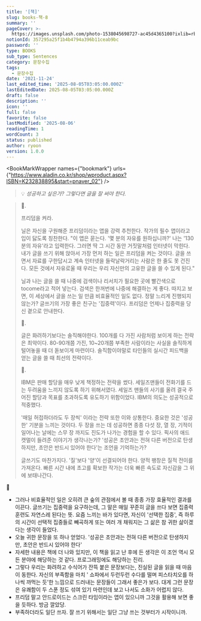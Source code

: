 ```yaml
---
title: '[책]'
slug: books-책-8
summary: ''
pageCover: >-
  https://images.unsplash.com/photo-1538045698727-ac45d4365100?ixlib=rb-4.0.3&q=85&fm=jpg&crop=entropy&cs=srgb
notionId: 357295a25f1b4b4794a396b11ceab9bc
password: ''
type: BOOKS
sub_type: Sentences
category: 문장수집
tags:
  - 문장수집
date: '2021-11-24'
last_edited_time: '2025-08-05T03:05:00.000Z'
lastEditedDate: 2025-08-05T03:05:00.000Z
draft: false
description: ''
icon: ''
full: false
favorite: false
lastModified: '2025-08-06'
readingTime: 1
wordCount: 3
status: published
author: ryoon
version: 1.0.0
---
```


<BookMarkWrapper names={"bookmark"} urls={"https://www.aladin.co.kr/shop/wproduct.aspx?ISBN=K232838895&start=pnaver_02"} />


> 💡 _성공하고 싶은가? 그렇다면 글을 잘 써야 한다._

> 🍋.
>
> 프리덤을 켜라.
>
>
> 닐은 자신을 구원해준 프리덤이라는 앱을 강력 추천한다. 작가의 필수 앱이라고 입이 닳도록 칭찬한다. "이 앱은 묻는다. '몇 분의 자유를 원하십니까?' 나는 '130분의 자유'라고 입력한다. 그러면 딱 그 시간 동안 거짓말처럼 인터넷이 막힌다. 내가 글을 쓰기 위해 앉아서 가장 먼저 하는 일은 프리덤을 켜는 것이다. 글을 쓰면서 자료를 구한답시고 계속 인터넷을 들락날락거리는 사람은 한 줄도 못 건진다. 모든 것에서 자유로울 때 우리는 우리 자신만의 고유한 글을 쓸 수 있게 된다."
>
>
> 닐과 나는 글을 쓸 때 나중에 검색이나 리서치가 필요한 곳에 빨간색으로 tocome라고 적어 넣는다. 검색은 한꺼번에 나중에 해결하는 게 좋다. 따지고 보면, 이 세상에서 글을 쓰는 일 만큼 비효율적인 일도 없다. 정말 느리게 진행되지 않는가? 글쓰기의 가장 좋은 친구는 '집중력'이다. 프리덤은 언제나 집중력을 당신 곁으로 안내한다.
>
>
> 🍋.
>
>
> 글은 화려하기보다는 솔직해야한다. 100개를 다 가진 사람처럼 보이게 하는 전략은 최악이다. 80-90개쯤 가진, 10~20개쯤 부족한 사람이라는 사실을 솔직하게 털어놓을 때 더 돋보이게 마련이다. 솔직함이야말로 타인들의 실시간 피드백을 얻는 글을 쓸 때 최선의 전략이다.
>
>
> 🍋.
>
>
> IBM은 판매 할당을 매우 낮게 책정하는 전략을 썼다. 세일즈맨들이 전화기를 드는 두려움을 느끼지 않도록 하기 위해서였다. 세일즈 맨들의 사기를 올려 결국 주어진 할당과 목표를 초과하도록 유도하기 위함이었다. IBM의 의도는 성공적으로 적중했다.
>
>
> '매일 허접하더라도 두 장씩' 이라는 전략 또한 이와 상통한다. 중요한 것은 '성공한' 기분을 느끼는 것이다. 두 장을 쓰는 데 성공하면 종종 다섯 장, 열 장, 기적이 일어나는 날에는 스무 장 까지도 진도가 나가는 경험을 할 수 있다. 픽사의 애드 캣멀이 들려준 이야기가 생각나는가? '성공은 초안과는 전혀 다른 버전으로 탄생하지만, 초안은 반드시 있어야 한다'는 조언을 기억하는가?
>
>
> 글쓰기도 마찬가지다. '질'보다 '양'이 선결되어야 한다. 양적 팽창은 질적 전이를 가져온다. 빠른 시간 내에 초고를 확보한 작가는 더욱 빠른 속도로 자신감을 그 위에 보태나간다.
>
>

🥑

- 그러나 비효율적인 일은 오히려 큰 숲의 관점에서 볼 때 종종 가장 효율적인 결과를 이끈다. 글쓰기는 집중력을 요구하는데, 그 말은 매일 꾸준히 글을 쓰다 보면 집중력 훈련도 자연스레 된다는 뜻. 요즘 느끼는 바가 있다면, 자신이 '선택한 집중', 즉 하루의 시간이 선택적 집중들로 빼곡하게 또는 여러 개 채워지는 그 삶은 참 귀한 삶이겠다는 생각이 들었다.
- 오늘 귀한 문장을 또 하나 얻었다. '성공은 초안과는 전혀 다른 버전으로 탄생하지만, 초안은 반드시 있어야 한다'
- 자세한 내용은 책에 더 나와 있지만, 이 책을 읽고 난 후에 든 생각은 이 조언 역시 모든 분야에 해당하는 것 같다. 프로그래밍에도 해당하는 진리.
- 그렇다 우리는 화려하고 수식어가 잔뜩 붙은 문장보다는, 진실된 글을 읽을 때 마음이 동한다. 자신의 부족함을 마치 ' 쇼파에서 두런두런 수다를 떨며 피스타치오를 하나씩 까먹는 듯'한 느낌으로 드러내는 문장들이 그래서 좋은가 보다. 대게 그런 문장은 유쾌함이 두 스푼 정도 섞여 있기 마련인데 보고 나서도 소화가 어렵지 않다.
- 프리덤 말고 안드로이드는 스크린 타임이라는 앱이 있으니까 그것을 활용해 보면 좋을 듯하다. 방금 깔았당.
- 부족하더라도 일단 쓰자. 잘 쓰기 위해서는 일단 그냥 쓰는 것부터가 시작이니까.
